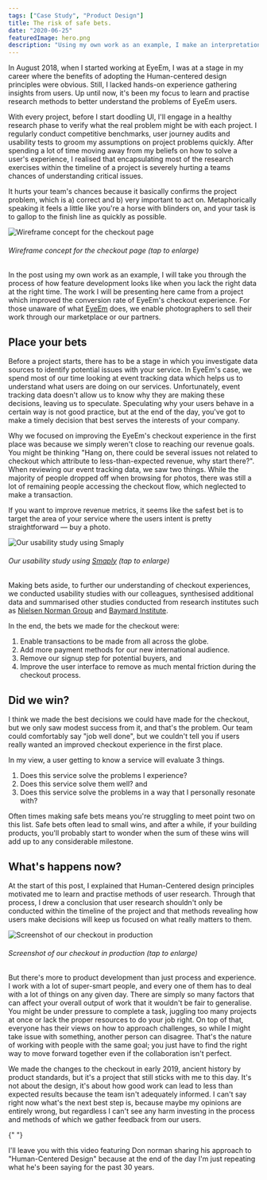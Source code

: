 ```yaml
---
tags: ["Case Study", "Product Design"]
title: The risk of safe bets.
date: "2020-06-25"
featuredImage: hero.png
description: "Using my own work as an example, I make an interpretation of how great work can lead to poor results."
---
```


In August 2018, when I started working at EyeEm, I was at a stage in my career where the benefits of adopting the Human-centered design principles were obvious. Still, I lacked hands-on experience gathering insights from users. Up until now, it's been my focus to learn and practise research methods to better understand the problems of EyeEm users.

With every project, before I start doodling UI, I'll engage in a healthy research phase to verify what the real problem might be with each project. I regularly conduct competitive benchmarks, user journey audits and usability tests to groom my assumptions on project problems quickly. After spending a lot of time moving away from my beliefs on how to solve a user's experience, I realised that encapsulating most of the research exercises within the timeline of a project is severely hurting a teams chances of understanding critical issues.

It hurts your team's chances because it basically confirms the project problem, which is a) correct and b) very important to act on. Metaphorically speaking it feels a little like you're a horse with blinders on, and your task is to gallop to the finish line as quickly as possible.

![Wireframe concept for the checkout page](wireframe-checkout.png)

###### Wireframe concept for the checkout page (tap to enlarge)

In the post using my own work as an example, I will take you through the process of how feature development looks like when you lack the right data at the right time. The work I will be presenting here came from a project which improved the conversion rate of EyeEm's checkout experience. For those unaware of what [EyeEm](https://www.eyeem.com/) does, we enable photographers to sell their work through our marketplace or our partners.

## Place your bets

Before a project starts, there has to be a stage in which you investigate data sources to identify potential issues with your service. In EyeEm's case, we spend most of our time looking at event tracking data which helps us to understand what users are doing on our services. Unfortunately, event tracking data doesn't allow us to know why they are making these decisions, leaving us to speculate. Speculating why your users behave in a certain way is not good practice, but at the end of the day, you've got to make a timely decision that best serves the interests of your company.

Why we focused on improving the EyeEm's checkout experience in the first place was because we simply weren't close to reaching our revenue goals. You might be thinking "Hang on, there could be several issues not related to checkout which attribute to less-than-expected revenue, why start there?". When reviewing our event tracking data, we saw two things. While the majority of people dropped off when browsing for photos, there was still a lot of remaining people accessing the checkout flow, which neglected to make a transaction.

If you want to improve revenue metrics, it seems like the safest bet is to target the area of your service where the users intent is pretty straightforward — buy a photo.

![Our usability study using Smaply](research.png)

###### Our usability study using [Smaply](https://www.smaply.com/) (tap to enlarge)

Making bets aside, to further our understanding of checkout experiences, we conducted usability studies with our colleagues, synthesised additional data and summarised other studies conducted from research institutes such as [Nielsen Norman Group](https://www.nngroup.com/) and [Baymard Institute](https://baymard.com/).

In the end, the bets we made for the checkout were:

1. Enable transactions to be made from all across the globe.
2. Add more payment methods for our new international audience.
3. Remove our signup step for potential buyers, and
4. Improve the user interface to remove as much mental friction during the checkout process.

## Did we win?

I think we made the best decisions we could have made for the checkout, but we only saw modest success from it, and that's the problem. Our team could comfortably say "job well done", but we couldn't tell you if users really wanted an improved checkout experience in the first place.

In my view, a user getting to know a service will evaluate 3 things.

1. Does this service solve the problems I experience?
2. Does this service solve them well? and
3. Does this service solve the problems in a way that I personally resonate with?

Often times making safe bets means you're struggling to meet point two on this list. Safe bets often lead to small wins, and after a while, if your building products, you'll probably start to wonder when the sum of these wins will add up to any considerable milestone.

## What's happens now?

At the start of this post, I explained that Human-Centered design principles motivated me to learn and practise methods of user research. Through that process, I drew a conclusion that user research shouldn't only be conducted within the timeline of the project and that methods revealing how users make decisions will keep us focused on what really matters to them.

![Screenshot of our checkout in production](production-checkout2.png)

###### Screenshot of our checkout in production (tap to enlarge)

But there's more to product development than just process and experience. I work with a lot of super-smart people, and every one of them has to deal with a lot of things on any given day. There are simply so many factors that can affect your overall output of work that it wouldn't be fair to generalise. You might be under pressure to complete a task, juggling too many projects at once or lack the proper resources to do your job right. On top of that, everyone has their views on how to approach challenges, so while I might take issue with something, another person can disagree. That's the nature of working with people with the same goal; you just have to find the right way to move forward together even if the collaboration isn't perfect.

We made the changes to the checkout in early 2019, ancient history by product standards, but it's a project that still sticks with me to this day. It's not about the design, it's about how good work can lead to less than expected results because the team isn't adequately informed. I can't say right now what's the next best step is, because maybe my opinions are entirely wrong, but regardless I can't see any harm investing in the process and methods of which we gather feedback from our users.

<YouTube youTubeId="rmM0kRf8Dbk" />{" "}

I'll leave you with this video featuring Don norman sharing his approach to "Human-Centered Design" because at the end of the day I'm just repeating what he's been saying for the past 30 years.
